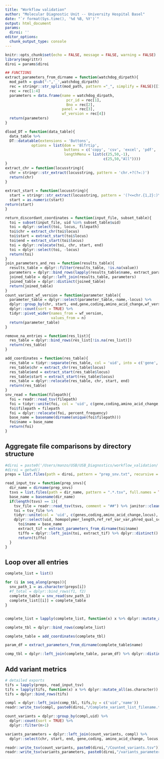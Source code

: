 ```yaml
---
title: "Workflow validation"
author: "Molecular Diagnostic Unit -- University Hospital Basel"
date: "`r format(Sys.time(), '%d %B, %Y')`"
output: html_document
params:
  diroi: ''
editor_options: 
  chunk_output_type: console
---
```


```r
knitr::opts_chunk$set(echo = FALSE, message = FALSE, warning = FALSE)
library(magrittr)
diroi = params$diroi
```


```r
## FUNCTIONS
extract_parameters_from_dirname = function(watchdog_dirpath){
  mod_path = gsub("-",'_',watchdog_dirpath)
  rec = stringr::str_split(mod_path, pattern ="_", simplify = FALSE)[[1]]
  rec = rec[1:4]
  parameters = data.frame(name = watchdog_dirpath,
                            pcr_id = rec[1],
                            Bno = rec[2],
                          panel = rec[3],
                          wf_version = rec[4])
  return(parameters)
}

dload_DT = function(data_table){
  data_table %>%
  DT::datatable(extensions = 'Buttons',
            options = list(dom = 'Blfrtip',
                           buttons = c('copy', 'csv', 'excel', 'pdf', 'print'),
                           lengthMenu = list(c(25,50,-1),
                                             c(25,50,"All"))))
}
extract_chr = function(locusstring){
  chr = stringr::str_extract(locusstring, pattern = 'chr.+?(?=:)')
  return(chr)
}
 
extract_start = function(locusstring){
  start = stringr::str_extract(locusstring, pattern = '(?<=chr.{1,2}:)\\d+')
  start = as.numeric(start)
return(start)
}

return_discordant_coordinates = function(input_file, subset_table){
  toi = subset(input_file, uid %in% subset_table$uid)
  toi = dplyr::select(toi, locus, filepath)
  toi$chr = extract_chr(toi$locus)
  toi$start = extract_start(toi$locus)
  toi$end = extract_start(toi$locus)
  toi = dplyr::relocate(toi, chr, start, end)
  toi = dplyr::select(toi, -locus)
  return(toi)
}
join_parameters_and_res = function(results_table){
  results_table = dplyr::filter(results_table, !is.na(value))
  parameters = dplyr::bind_rows(lapply(results_table$name, extract_parameters_from_dirname))
  joined_table = dplyr::left_join(results_table, parameters) 
  joined_table = dplyr::distinct(joined_table)
  return(joined_table)
}
count_variant_wf_version = function(parameter_table){
  parameter_table = dplyr::select(parameter_table,-name,-locus) %>%
  dplyr::group_by(chr, start, end,gene,coding,amino_acid_change,wf_version) %>%
  dplyr::count(sort = TRUE) %>%
  tidyr::pivot_wider(names_from = wf_version,
                     values_from = n)
  return(parameter_table)
}

remove_na_entries = function(res_list){
  res_table = dplyr::bind_rows(res_list[!is.na(res_list)])
  return(res_table)
}

add_coordinates = function(res_table){
  res_table = tidyr::separate(res_table, col = 'uid', into = c('gene','coding','amino_acid_change','locus'),sep = "__", remove = FALSE)
  res_table$chr = extract_chr(res_table$locus)
  res_table$end = extract_start(res_table$locus)
  res_table$start = extract_start(res_table$locus)
  res_table = dplyr::relocate(res_table, chr, start, end)
  return(res_table)
}
snv_read = function(filepath){
  foi = readr::read_tsv(filepath)
  foi = tidyr::unite(foi, col = 'uid', c(gene,coding,amino_acid_change,locus), remove = FALSE, sep = "__")
  foi$filepath = filepath
  foi = dplyr::relocate(foi, percent_frequency)
  base_name = basename(dirname(unique(foi$filepath)))
  foi$name = base_name
  return(foi)
}


```

## Aggregate file comparisons by directory structure
```r
#diroi = paste0('/Users/manzo/USB/USB_Diagnostics/workflow_validation/', "/OCAPlus")
#diroi = getwd()
preps = list.files(path = diroi, pattern = "prep_snv.txt", recursive = TRUE, full.names = TRUE)

```


```r
read_input_tsv = function(prep_snvs){
  dir_name = dirname(prep_snvs)
  tsvs = list.files(path = dir_name, pattern = ".*.tsv", full.names = TRUE)
  base_name = basename(dir_name)
  if(length(tsvs) == 1){
    tsv_file = readr::read_tsv(tsvs, comment = "##") %>% janitor::clean_names()
    toi = tsv_file %>%
    tidyr::unite(col = 'uid', c(genes,coding,amino_acid_change,locus), remove = FALSE, sep = "__") %>%
    dplyr::select(uid, homopolymer_length,ref_ref_var_var,phred_qual_score,ucsc_common_sn_ps)
      toi$name = base_name
      extract_tif = extract_parameters_from_dirname(toi$name)
      tiffo = dplyr::left_join(toi, extract_tif) %>% dplyr::distinct()
      return(tiffo)
  }
}

```

## Loop over all entries
```r
complete_list = list()

for (i in seq_along(preps)){
  snv_path_1 = as.character(preps[i])
  #f_total = dplyr::bind_rows(f1, f2)
  complete_table = snv_read(snv_path_1)
  complete_list[[i]] = complete_table
}
```



##  
```r
complete_list = lapply(complete_list, function(x) x %>% dplyr::mutate_all(as.character))
```


```r
complete_tbl = dplyr::bind_rows(complete_list)
```


```r
complete_table = add_coordinates(complete_tbl)
```


```r
param_df = extract_parameters_from_dirname(complete_table$name)
```


```r
comp_tbl = dplyr::left_join(complete_table, param_df) %>% dplyr::distinct()
```

## Add variant metrics
```r
# detailed exports
tifs = lapply(preps, read_input_tsv)
tifs = lapply(tifs, function(x) x %>% dplyr::mutate_all(as.character))
tifs = dplyr::bind_rows(tifs)
```


```r
compl = dplyr::left_join(comp_tbl, tifs,by = c('uid','name'))
readr::write_tsv(compl, paste0(diroi,"/Complete_variant_list_filename.tsv"))

count_variants = dplyr::group_by(compl,uid) %>%
  dplyr::count(sort = TRUE) %>%
  dplyr::filter(n>1)
```


```r
variants_parameters = dplyr::left_join(count_variants, compl) %>%
  dplyr::select(chr, start, end, gene,coding, amino_acid_change, locus,homopolymer_length:coverage, pcr_id.x, Bno.x)

readr::write_tsv(count_variants, paste0(diroi,"/Counted_variants.tsv"))
readr::write_tsv(variants_parameters, paste0(diroi,"/variants_parameters.tsv"))
```
